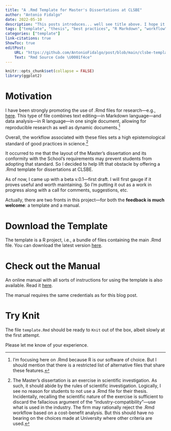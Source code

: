 ```yaml
---
title: "A .Rmd Template for Master's Dissertations at CLSBE"
author: "Antonio Fidalgo"
date: 2022-05-10
description: "This posts introduces... well see title above. I hope it will be helpful for students. Also, feedback is warmly welcome so that the next versions of the template may offer further improvements."
tags: ["template", "thesis", "best practices", "R Markdown", "workflow"]
categories: ["template"]
link-citations: true
ShowToc: true
editPost:
    URL: "https://github.com/AntonioFidalgo/post/blob/main/clsbe-template/index.Rmd"
    Text: "Rmd Source Code \U0001f4ce"
---
```


```r
knitr::opts_chunk$set(collapse = FALSE)
library(ggplot2)
```


# Motivation  

I have been strongly promoting the use of .Rmd files for research---e.g., [here](https://antoniofidalgo.page/discoveR/why.html){target="_blank"}. This type of file combines text editing---in Markdown language---and data analysis---in R language---in one single document, allowing for reproducible research as well as dynamic documents.^[I'm focusing here on .Rmd because R is our software of choice. But I should mention that there is a restricted list of alternative files that share these features.]   

Overall, the workflow associated with these files sets a high epistemological standard of good practices in science.^[The Master's dissertation is an exercise in scientific investigation. As such, it should abide by the rules of scientific investigation. Logically, I see no reason for students to not use a .Rmd file for their thesis. Incidentally, recalling the scientific nature of the exercise is sufficient to discard the fallacious argument of the "industry-compatibility"---use what is used in the industry. The firm may rationally reject the .Rmd workflow based on a cost-benefit analysis. But this should have no bearing on the choices made at University where other criteria are used.]

It occurred to me that the layout of the Master's dissertation and its conformity with the School's requirements may prevent students from adopting that standard. So I decided to help lift that obstacle by offering a .Rmd template for dissertations at CLSBE.    

As of now, I came up with a beta v.0.1---first draft. I will first gauge if it proves useful and worth maintaining. So I'm putting it out as a work in progress along with a call for comments, suggestions, etc.   

Actually, there are two fronts in this project---for both the **feedback is much welcome**: a template and a manual.

# Download the Template  

The template is a R project, i.e., a bundle of files containing the main .Rmd file. You can download the latest version [here](clsbe-thesis.zip).




# Check out the Manual

An online manual with all sorts of instructions for using the template is also available. Read it [here](https://antoniofidalgo.page/template/){target="_blank"}.  

The manual requires the same credentials as for this blog post.


 
# Try Knit

The file `template.Rmd` should be ready to `Knit` out of the box, albeit slowly at the first attempt.   

Please let me know of your experience.


  








